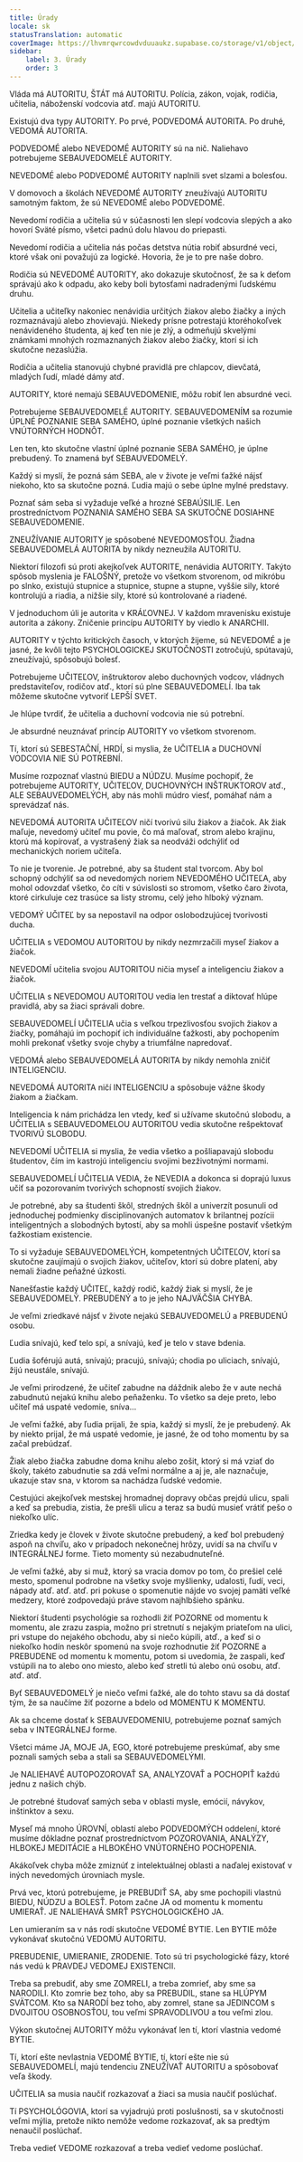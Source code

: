 ```yaml
---
title: Úrady
locale: sk
statusTranslation: automatic
coverImage: https://lhvmrqwrcowdvduuaukz.supabase.co/storage/v1/object/public/strapi-uploads/small_cover-educacion-fundamental.webp-2d51a7828a2b1309555be27f7e2a61a0.webp
sidebar:
    label: 3. Úrady
    order: 3
---
```

Vláda má AUTORITU, ŠTÁT má AUTORITU. Polícia, zákon, vojak, rodičia, učitelia, náboženskí vodcovia atď. majú AUTORITU.

Existujú dva typy AUTORITY. Po prvé, PODVEDOMÁ AUTORITA. Po druhé, VEDOMÁ AUTORITA.

PODVEDOMÉ alebo NEVEDOMÉ AUTORITY sú na nič. Naliehavo potrebujeme SEBAUVEDOMELÉ AUTORITY.

NEVEDOMÉ alebo PODVEDOMÉ AUTORITY naplnili svet slzami a bolesťou.

V domovoch a školách NEVEDOMÉ AUTORITY zneužívajú AUTORITU samotným faktom, že sú NEVEDOMÉ alebo PODVEDOMÉ.

Nevedomí rodičia a učitelia sú v súčasnosti len slepí vodcovia slepých a ako hovorí Sväté písmo, všetci padnú dolu hlavou do priepasti.

Nevedomí rodičia a učitelia nás počas detstva nútia robiť absurdné veci, ktoré však oni považujú za logické. Hovoria, že je to pre naše dobro.

Rodičia sú NEVEDOMÉ AUTORITY, ako dokazuje skutočnosť, že sa k deťom správajú ako k odpadu, ako keby boli bytosťami nadradenými ľudskému druhu.

Učitelia a učiteľky nakoniec nenávidia určitých žiakov alebo žiačky a iných rozmaznávajú alebo zhovievajú. Niekedy prísne potrestajú ktoréhokoľvek nenávideného študenta, aj keď ten nie je zlý, a odmeňujú skvelými známkami mnohých rozmaznaných žiakov alebo žiačky, ktorí si ich skutočne nezaslúžia.

Rodičia a učitelia stanovujú chybné pravidlá pre chlapcov, dievčatá, mladých ľudí, mladé dámy atď.

AUTORITY, ktoré nemajú SEBAUVEDOMENIE, môžu robiť len absurdné veci.

Potrebujeme SEBAUVEDOMELÉ AUTORITY. SEBAUVEDOMENÍM sa rozumie ÚPLNÉ POZNANIE SEBA SAMÉHO, úplné poznanie všetkých našich VNÚTORNÝCH HODNÔT.

Len ten, kto skutočne vlastní úplné poznanie SEBA SAMÉHO, je úplne prebudený. To znamená byť SEBAUVEDOMELÝ.

Každý si myslí, že pozná sám SEBA, ale v živote je veľmi ťažké nájsť niekoho, kto sa skutočne pozná. Ľudia majú o sebe úplne mylné predstavy.

Poznať sám seba si vyžaduje veľké a hrozné SEBAÚSILIE. Len prostredníctvom POZNANIA SAMÉHO SEBA SA SKUTOČNE DOSIAHNE SEBAUVEDOMENIE.

ZNEUŽÍVANIE AUTORITY je spôsobené NEVEDOMOSŤOU. Žiadna SEBAUVEDOMELÁ AUTORITA by nikdy nezneužila AUTORITU.

Niektorí filozofi sú proti akejkoľvek AUTORITE, nenávidia AUTORITY. Takýto spôsob myslenia je FALOŠNÝ, pretože vo všetkom stvorenom, od mikróbu po slnko, existujú stupnice a stupnice, stupne a stupne, vyššie sily, ktoré kontrolujú a riadia, a nižšie sily, ktoré sú kontrolované a riadené.

V jednoduchom úli je autorita v KRÁĽOVNEJ. V každom mravenisku existuje autorita a zákony. Zničenie princípu AUTORITY by viedlo k ANARCHII.

AUTORITY v týchto kritických časoch, v ktorých žijeme, sú NEVEDOMÉ a je jasné, že kvôli tejto PSYCHOLOGICKEJ SKUTOČNOSTI zotročujú, spútavajú, zneužívajú, spôsobujú bolesť.

Potrebujeme UČITEĽOV, inštruktorov alebo duchovných vodcov, vládnych predstaviteľov, rodičov atď., ktorí sú plne SEBAUVEDOMELÍ. Iba tak môžeme skutočne vytvoriť LEPŠÍ SVET.

Je hlúpe tvrdiť, že učitelia a duchovní vodcovia nie sú potrební.

Je absurdné neuznávať princíp AUTORITY vo všetkom stvorenom.

Tí, ktorí sú SEBESTAČNÍ, HRDÍ, si myslia, že UČITELIA a DUCHOVNÍ VODCOVIA NIE SÚ POTREBNÍ.

Musíme rozpoznať vlastnú BIEDU a NÚDZU. Musíme pochopiť, že potrebujeme AUTORITY, UČITEĽOV, DUCHOVNÝCH INŠTRUKTOROV atď., ALE SEBAUVEDOMELÝCH, aby nás mohli múdro viesť, pomáhať nám a sprevádzať nás.

NEVEDOMÁ AUTORITA UČITEĽOV ničí tvorivú silu žiakov a žiačok. Ak žiak maľuje, nevedomý učiteľ mu povie, čo má maľovať, strom alebo krajinu, ktorú má kopírovať, a vystrašený žiak sa neodváži odchýliť od mechanických noriem učiteľa.

To nie je tvorenie. Je potrebné, aby sa študent stal tvorcom. Aby bol schopný odchýliť sa od nevedomých noriem NEVEDOMÉHO UČITEĽA, aby mohol odovzdať všetko, čo cíti v súvislosti so stromom, všetko čaro života, ktoré cirkuluje cez trasúce sa listy stromu, celý jeho hlboký význam.

VEDOMÝ UČITEĽ by sa nepostavil na odpor oslobodzujúcej tvorivosti ducha.

UČITELIA s VEDOMOU AUTORITOU by nikdy nezmrzačili myseľ žiakov a žiačok.

NEVEDOMÍ učitelia svojou AUTORITOU ničia myseľ a inteligenciu žiakov a žiačok.

UČITELIA s NEVEDOMOU AUTORITOU vedia len trestať a diktovať hlúpe pravidlá, aby sa žiaci správali dobre.

SEBAUVEDOMELÍ UČITELIA učia s veľkou trpezlivosťou svojich žiakov a žiačky, pomáhajú im pochopiť ich individuálne ťažkosti, aby pochopením mohli prekonať všetky svoje chyby a triumfálne napredovať.

VEDOMÁ alebo SEBAUVEDOMELÁ AUTORITA by nikdy nemohla zničiť INTELIGENCIU.

NEVEDOMÁ AUTORITA ničí INTELIGENCIU a spôsobuje vážne škody žiakom a žiačkam.

Inteligencia k nám prichádza len vtedy, keď si užívame skutočnú slobodu, a UČITELIA s SEBAUVEDOMELOU AUTORITOU vedia skutočne rešpektovať TVORIVÚ SLOBODU.

NEVEDOMÍ UČITELIA si myslia, že vedia všetko a pošliapavajú slobodu študentov, čím im kastrojú inteligenciu svojimi bezživotnými normami.

SEBAUVEDOMELÍ UČITELIA VEDIA, že NEVEDIA a dokonca si doprajú luxus učiť sa pozorovaním tvorivých schopností svojich žiakov.

Je potrebné, aby sa študenti škôl, stredných škôl a univerzít posunuli od jednoduchej podmienky disciplinovaných automatov k brilantnej pozícii inteligentných a slobodných bytostí, aby sa mohli úspešne postaviť všetkým ťažkostiam existencie.

To si vyžaduje SEBAUVEDOMELÝCH, kompetentných UČITEĽOV, ktorí sa skutočne zaujímajú o svojich žiakov, učiteľov, ktorí sú dobre platení, aby nemali žiadne peňažné úzkosti.

Nanešťastie každý UČITEĽ, každý rodič, každý žiak si myslí, že je SEBAUVEDOMELÝ. PREBUDENÝ a to je jeho NAJVÄČŠIA CHYBA.

Je veľmi zriedkavé nájsť v živote nejakú SEBAUVEDOMELÚ a PREBUDENÚ osobu.

Ľudia snívajú, keď telo spí, a snívajú, keď je telo v stave bdenia.

Ľudia šoférujú autá, snívajú; pracujú, snívajú; chodia po uliciach, snívajú, žijú neustále, snívajú.

Je veľmi prirodzené, že učiteľ zabudne na dáždnik alebo že v aute nechá zabudnutú nejakú knihu alebo peňaženku. To všetko sa deje preto, lebo učiteľ má uspaté vedomie, sníva...

Je veľmi ťažké, aby ľudia prijali, že spia, každý si myslí, že je prebudený. Ak by niekto prijal, že má uspaté vedomie, je jasné, že od toho momentu by sa začal prebúdzať.

Žiak alebo žiačka zabudne doma knihu alebo zošit, ktorý si má vziať do školy, takéto zabudnutie sa zdá veľmi normálne a aj je, ale naznačuje, ukazuje stav sna, v ktorom sa nachádza ľudské vedomie.

Cestujúci akejkoľvek mestskej hromadnej dopravy občas prejdú ulicu, spali a keď sa prebudia, zistia, že prešli ulicu a teraz sa budú musieť vrátiť pešo o niekoľko ulíc.

Zriedka kedy je človek v živote skutočne prebudený, a keď bol prebudený aspoň na chvíľu, ako v prípadoch nekonečnej hrôzy, uvidí sa na chvíľu v INTEGRÁLNEJ forme. Tieto momenty sú nezabudnuteľné.

Je veľmi ťažké, aby si muž, ktorý sa vracia domov po tom, čo prešiel celé mesto, spomenul podrobne na všetky svoje myšlienky, udalosti, ľudí, veci, nápady atď. atď. atď. pri pokuse o spomenutie nájde vo svojej pamäti veľké medzery, ktoré zodpovedajú práve stavom najhlbšieho spánku.

Niektorí študenti psychológie sa rozhodli žiť POZORNE od momentu k momentu, ale zrazu zaspia, možno pri stretnutí s nejakým priateľom na ulici, pri vstupe do nejakého obchodu, aby si niečo kúpili, atď., a keď si o niekoľko hodín neskôr spomenú na svoje rozhodnutie žiť POZORNE a PREBUDENE od momentu k momentu, potom si uvedomia, že zaspali, keď vstúpili na to alebo ono miesto, alebo keď stretli tú alebo onú osobu, atď. atď. atď.

Byť SEBAUVEDOMELÝ je niečo veľmi ťažké, ale do tohto stavu sa dá dostať tým, že sa naučíme žiť pozorne a bdelo od MOMENTU K MOMENTU.

Ak sa chceme dostať k SEBAUVEDOMENIU, potrebujeme poznať samých seba v INTEGRÁLNEJ forme.

Všetci máme JA, MOJE JA, EGO, ktoré potrebujeme preskúmať, aby sme poznali samých seba a stali sa SEBAUVEDOMELÝMI.

Je NALIEHAVÉ AUTOPOZOROVAŤ SA, ANALYZOVAŤ a POCHOPIŤ každú jednu z našich chýb.

Je potrebné študovať samých seba v oblasti mysle, emócií, návykov, inštinktov a sexu.

Myseľ má mnoho ÚROVNÍ, oblastí alebo PODVEDOMÝCH oddelení, ktoré musíme dôkladne poznať prostredníctvom POZOROVANIA, ANALÝZY, HLBOKEJ MEDITÁCIE a HLBOKÉHO VNÚTORNÉHO POCHOPENIA.

Akákoľvek chyba môže zmiznúť z intelektuálnej oblasti a naďalej existovať v iných nevedomých úrovniach mysle.

Prvá vec, ktorú potrebujeme, je PREBUDIŤ SA, aby sme pochopili vlastnú BIEDU, NÚDZU a BOLESŤ. Potom začne JA od momentu k momentu UMIERAŤ. JE NALIEHAVÁ SMRŤ PSYCHOLOGICKÉHO JA.

Len umieraním sa v nás rodí skutočne VEDOMÉ BYTIE. Len BYTIE môže vykonávať skutočnú VEDOMÚ AUTORITU.

PREBUDENIE, UMIERANIE, ZRODENIE. Toto sú tri psychologické fázy, ktoré nás vedú k PRAVDEJ VEDOMEJ EXISTENCII.

Treba sa prebudiť, aby sme ZOMRELI, a treba zomrieť, aby sme sa NARODILI. Kto zomrie bez toho, aby sa PREBUDIL, stane sa HLÚPYM SVÄTCOM. Kto sa NARODÍ bez toho, aby zomrel, stane sa JEDINCOM s DVOJITOU OSOBNOSŤOU, tou veľmi SPRAVODLIVOU a tou veľmi zlou.

Výkon skutočnej AUTORITY môžu vykonávať len tí, ktorí vlastnia vedomé BYTIE.

Tí, ktorí ešte nevlastnia VEDOMÉ BYTIE, tí, ktorí ešte nie sú SEBAUVEDOMELÍ, majú tendenciu ZNEUŽÍVAŤ AUTORITU a spôsobovať veľa škody.

UČITELIA sa musia naučiť rozkazovať a žiaci sa musia naučiť poslúchať.

Tí PSYCHOLÓGOVIA, ktorí sa vyjadrujú proti poslušnosti, sa v skutočnosti veľmi mýlia, pretože nikto nemôže vedome rozkazovať, ak sa predtým nenaučil poslúchať.

Treba vedieť VEDOME rozkazovať a treba vedieť vedome poslúchať.

